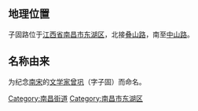 {{unreferenced|time=2011-04-12T09:23:55+00:00}}
{{Infobox China Road
|路牌类型 = Shanghai
|道路方向 = SN
|中文道路名称 = 子固路
|道路英文名=Zigu Rd.
|道路名称拼音 = ZIGU LU
|道路属性 = 一般城市
|道路总长度 = 0.87
|车速限制 = 50
|行车线数量 = 单向2车道
|所在地区 = [[南昌市|南昌市]]
|起点 = [[叠山路|叠山路]]
|终点 = [[中山路_(南昌)|中山路]]
}}

== 地理位置 ==
子固路位于[[江西省|江西省]][[南昌市|南昌市]][[东湖区|东湖区]]，北接[[叠山路|叠山路]]，南至[[中山路_(南昌)|中山路]]。

== 名称由来 ==
为纪念[[南宋|南宋]]的[[文学家|文学家]][[曾巩|曾巩]]（字子固）而命名。

[[Category:南昌街道|Category:南昌街道]]
[[Category:南昌市东湖区|Category:南昌市东湖区]]